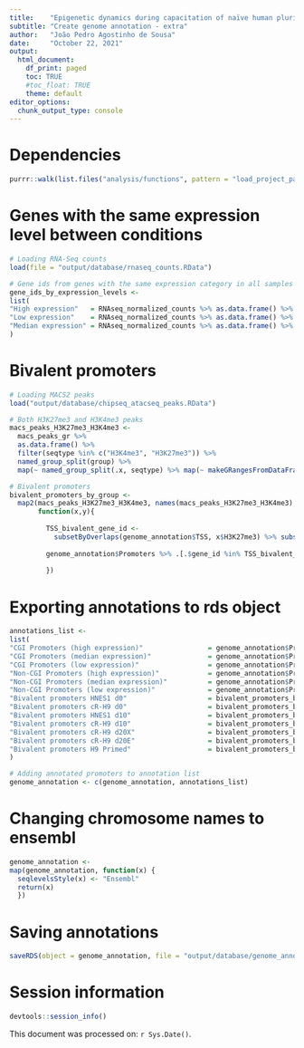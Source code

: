 ```yaml
---
title:    "Epigenetic dynamics during capacitation of naïve human pluripotent stem cells"
subtitle: "Create genome annotation - extra"
author:   "João Pedro Agostinho de Sousa"
date:     "October 22, 2021"
output:
  html_document:
    df_print: paged
    toc: TRUE
    #toc_float: TRUE
    theme: default
editor_options:
  chunk_output_type: console
---
```


# Dependencies
```r

purrr::walk(list.files("analysis/functions", pattern = "load_project_packages", full.names = T), source)

```

# Genes with the same expression level between conditions
```r

# Loading RNA-Seq counts
load(file = "output/database/rnaseq_counts.RData")

# Gene ids from genes with the same expression category in all samples
gene_ids_by_expression_levels <- 
list(
"High expression"   = RNAseq_normalized_counts %>% as.data.frame() %>% mutate_all(~ log2(.x + 1)) %>% filter_all(all_vars(. > 8)) %>% rownames() %>% unique,
"Low expression"    = RNAseq_normalized_counts %>% as.data.frame() %>% mutate_all(~ log2(.x + 1)) %>% filter_all(all_vars(. < 3)) %>% rownames() %>% unique,
"Median expression" = RNAseq_normalized_counts %>% as.data.frame() %>% mutate_all(~ log2(.x + 1)) %>% filter_all(all_vars(. >= 3)) %>% filter_all(all_vars(. <= 8)) %>% rownames() %>% unique
)

```

# Bivalent promoters
```r

# Loading MACS2 peaks
load("output/database/chipseq_atacseq_peaks.RData")

# Both H3K27me3 and H3K4me3 peaks
macs_peaks_H3K27me3_H3K4me3 <-
  macs_peaks_gr %>% 
  as.data.frame() %>%
  filter(seqtype %in% c("H3K4me3", "H3K27me3")) %>% 
  named_group_split(group) %>% 
  map(~ named_group_split(.x, seqtype) %>% map(~ makeGRangesFromDataFrame(.x, keep.extra.columns = T)))

# Bivalent promoters
bivalent_promoters_by_group <- 
  map2(macs_peaks_H3K27me3_H3K4me3, names(macs_peaks_H3K27me3_H3K4me3), 
       function(x,y){
         
         TSS_bivalent_gene_id <-
           subsetByOverlaps(genome_annotation$TSS, x$H3K27me3) %>% subsetByOverlaps(x$H3K4me3) %>% as.data.frame() %>% .$gene_id %>% unique
         
         genome_annotation$Promoters %>% .[.$gene_id %in% TSS_bivalent_gene_id]
         
         })

```

# Exporting annotations to rds object
```r

annotations_list <-
list(
"CGI Promoters (high expression)"                = genome_annotation$Promoters %>% .[.$CGI == TRUE] %>% .[.$gene_id %in% gene_ids_by_expression_levels$`High expression`],
"CGI Promoters (median expression)"              = genome_annotation$Promoters %>% .[.$CGI == TRUE] %>% .[.$gene_id %in% gene_ids_by_expression_levels$`Median expression`],
"CGI Promoters (low expression)"                 = genome_annotation$Promoters %>% .[.$CGI == TRUE] %>% .[.$gene_id %in% gene_ids_by_expression_levels$`Low expression`],
"Non-CGI Promoters (high expression)"            = genome_annotation$Promoters %>% .[.$CGI == FALSE] %>% .[.$gene_id %in% gene_ids_by_expression_levels$`High expression`],
"Non-CGI Promoters (median expression)"          = genome_annotation$Promoters %>% .[.$CGI == FALSE] %>% .[.$gene_id %in% gene_ids_by_expression_levels$`Median expression`],
"Non-CGI Promoters (low expression)"             = genome_annotation$Promoters %>% .[.$CGI == FALSE] %>% .[.$gene_id %in% gene_ids_by_expression_levels$`Low expression`],
"Bivalent promoters HNES1 d0"                    = bivalent_promoters_by_group$`HNES1 d0`,
"Bivalent promoters cR-H9 d0"                    = bivalent_promoters_by_group$`cR-H9-EOS d0`,
"Bivalent promoters HNES1 d10"                   = bivalent_promoters_by_group$`HNES1 d10`,
"Bivalent promoters cR-H9 d10"                   = bivalent_promoters_by_group$`cR-H9-EOS d10`,
"Bivalent promoters cR-H9 d20X"                  = bivalent_promoters_by_group$`cR-H9-EOS d20X`,
"Bivalent promoters cR-H9 d20E"                  = bivalent_promoters_by_group$`cR-H9-EOS d20E`,
"Bivalent promoters H9 Primed"                   = bivalent_promoters_by_group$`H9-EOS`
)

# Adding annotated promoters to annotation list 
genome_annotation <- c(genome_annotation, annotations_list)

```

# Changing chromosome names to ensembl
```r

genome_annotation <- 
map(genome_annotation, function(x) {
  seqlevelsStyle(x) <- "Ensembl"
  return(x)
  })

```

# Saving annotations
```r

saveRDS(object = genome_annotation, file = "output/database/genome_annotation.rds")

```

# Session information
```r

devtools::session_info()

```

This document was processed on: `r Sys.Date()`.